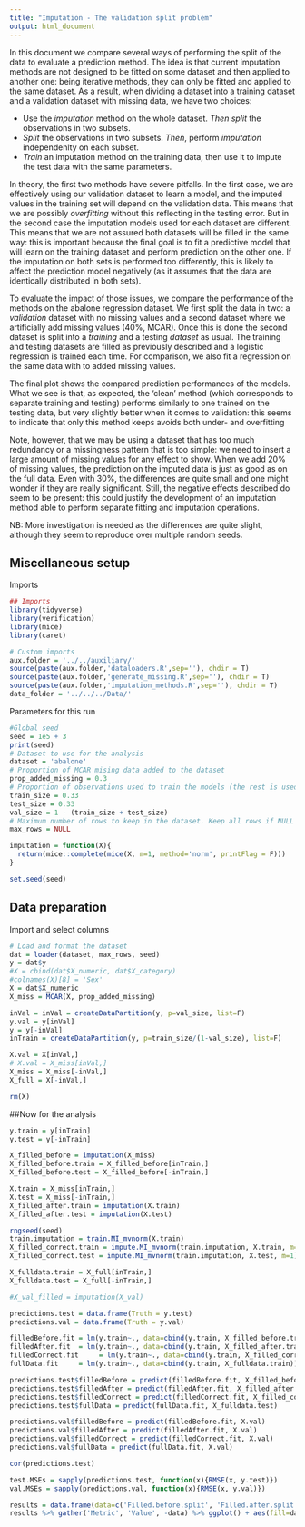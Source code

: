 ```yaml
---
title: "Imputation - The validation split problem"
output: html_document
---
```


In this document we compare several ways of performing the split of the data to evaluate a prediction method. The idea is that current imputation methods are not designed to be fitted on some dataset and then applied to another one: being iterative methods, they can only be fitted and applied to the same dataset. As a result, when dividing a dataset into a training dataset and a validation dataset with missing data, we have two choices:

- Use the *imputation* method on the whole dataset. *Then split* the observations in two subsets.
- *Split* the observations in two subsets. *Then*, perform *imputation* independenlty on each subset.
- *Train* an imputation method on the training data, then use it to impute the test data with the same parameters.

In theory, the first two methods have severe pitfalls. In the first case, we are effectively using our validation dataset to learn a model, and the imputed values in the training set will depend on the validation data. This means that we are possibly *overfitting* without this reflecting in the testing error. But in the second case the imputation models used for each dataset are different. This means that we are not assured both datasets will be filled in the same way: this is important because the final goal is to fit a predictive model that will learn on the training dataset and perform prediction on the other one. If the imputation on both sets is performed too differently, this is likely to affect the prediction model negatively (as it assumes that the data are identically distributed in both sets).

To evaluate the impact of those issues, we compare the performance of the methods on the abalone regression dataset. We first split the data in two: a *validation* dataset with no missing values and a second dataset where we artificially add missing values (40%, MCAR). Once this is done the second dataset is split into a *training* and a testing *dataset* as usual. The training and testing datasets are filled as previously described and a logistic regression is trained each time. For comparison, we also fit a regression on the same data with to added missing values.

The final plot shows the compared prediction performances of the models. What we see is that, as expected, the 'clean' method (which corresponds to separate training and testing) performs similarly to one trained on the testing data, but very slightly better when it comes to validation: this seems to indicate that only this method keeps avoids both under- and overfitting

Note, however, that we may be using a dataset that has too much redundancy or a missingness pattern that is too simple: we need to insert a large amount of missing values for any effect to show. When we add 20% of missing values, the prediction on the imputed data is just as good as on the full data. Even with 30%, the differences are quite small and one might wonder if they are really significant. Still, the negative effects described do seem to be present: this could justify the development of an imputation method able to perform separate fitting and imputation operations.

NB: More investigation is needed as the differences are quite slight, although they seem to reproduce over multiple random seeds.

## Miscellaneous setup
Imports
```r
## Imports
library(tidyverse)
library(verification)
library(mice)
library(caret)

# Custom imports
aux.folder = '../../auxiliary/'
source(paste(aux.folder,'dataloaders.R',sep=''), chdir = T)
source(paste(aux.folder,'generate_missing.R',sep=''), chdir = T)
source(paste(aux.folder,'imputation_methods.R',sep=''), chdir = T)
data_folder = '../../../Data/'
```

Parameters for this run
```r
#Global seed
seed = 1e5 + 3
print(seed)
# Dataset to use for the analysis
dataset = 'abalone'
# Proportion of MCAR mising data added to the dataset
prop_added_missing = 0.3
# Proportion of observations used to train the models (the rest is used for evaluation)
train_size = 0.33
test_size = 0.33
val_size = 1 - (train_size + test_size)
# Maximum number of rows to keep in the dataset. Keep all rows if NULL
max_rows = NULL

imputation = function(X){
  return(mice::complete(mice(X, m=1, method='norm', printFlag = F)))
}

set.seed(seed)
```

## Data preparation
Import and select columns

```r
# Load and format the dataset
dat = loader(dataset, max_rows, seed)
y = dat$y
#X = cbind(dat$X_numeric, dat$X_category)
#colnames(X)[8] = 'Sex'
X = dat$X_numeric
X_miss = MCAR(X, prop_added_missing)

inVal = inVal = createDataPartition(y, p=val_size, list=F)
y.val = y[inVal]
y = y[-inVal]
inTrain = createDataPartition(y, p=train_size/(1-val_size), list=F)

X.val = X[inVal,]
# X.val = X_miss[inVal,]
X_miss = X_miss[-inVal,]
X_full = X[-inVal,]

rm(X)
```

##Now for the analysis
```r
y.train = y[inTrain]
y.test = y[-inTrain]

X_filled_before = imputation(X_miss)
X_filled_before.train = X_filled_before[inTrain,]
X_filled_before.test = X_filled_before[-inTrain,]

X.train = X_miss[inTrain,]
X.test = X_miss[-inTrain,]
X_filled_after.train = imputation(X.train)
X_filled_after.test = imputation(X.test)

rngseed(seed)
train.imputation = train.MI_mvnorm(X.train)
X_filled_correct.train = impute.MI_mvnorm(train.imputation, X.train, m=1)[[1]]
X_filled_correct.test = impute.MI_mvnorm(train.imputation, X.test, m=1)[[1]]

X_fulldata.train = X_full[inTrain,]
X_fulldata.test = X_full[-inTrain,]

#X_val_filled = imputation(X_val)
```

```r
predictions.test = data.frame(Truth = y.test)
predictions.val = data.frame(Truth = y.val)

filledBefore.fit = lm(y.train~., data=cbind(y.train, X_filled_before.train))
filledAfter.fit  = lm(y.train~., data=cbind(y.train, X_filled_after.train))
filledCorrect.fit     = lm(y.train~., data=cbind(y.train, X_filled_correct.train))
fullData.fit     = lm(y.train~., data=cbind(y.train, X_fulldata.train))

predictions.test$filledBefore = predict(filledBefore.fit, X_filled_before.test)
predictions.test$filledAfter = predict(filledAfter.fit, X_filled_after.test)
predictions.test$filledCorrect = predict(filledCorrect.fit, X_filled_correct.test)
predictions.test$fullData = predict(fullData.fit, X_fulldata.test)

predictions.val$filledBefore = predict(filledBefore.fit, X.val)
predictions.val$filledAfter = predict(filledAfter.fit, X.val)
predictions.val$filledCorrect = predict(filledCorrect.fit, X.val)
predictions.val$fullData = predict(fullData.fit, X.val)

cor(predictions.test)
```

```r
test.MSEs = sapply(predictions.test, function(x){RMSE(x, y.test)})
val.MSEs = sapply(predictions.val, function(x){RMSE(x, y.val)})

results = data.frame(data=c('Filled.before.split', 'Filled.after.split', 'Filled.correct','Full.data'), test.RMSE=test.MSEs[-1], val.RMSE=val.MSEs[-1])
results %>% gather('Metric', 'Value', -data) %>% ggplot() + aes(fill=data, y=Value, x=Metric) + geom_bar(position='dodge', stat='identity')
```


